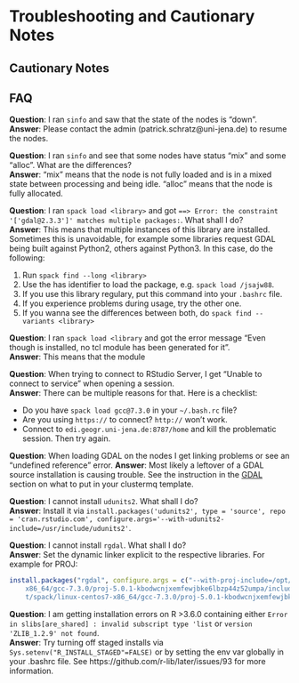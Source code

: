 # Troubleshooting and Cautionary Notes

## Cautionary Notes

## FAQ

**Question**: I ran `sinfo` and saw that the state of the nodes is "down".  
**Answer**: Please contact the admin (patrick.schratz@uni-jena.de) to resume the nodes.

**Question**: I ran `sinfo` and see that some nodes have status "mix" and some "alloc". What are the differences?  
**Answer**: "mix" means that the node is not fully loaded and is in a mixed state between processing and being idle. "alloc" means that the node is fully allocated.

**Question**: I ran `spack load <library>` and got `==> Error: the constraint '['gdal@2.3.3']' matches multiple packages:`. What shall I do?  
**Answer**: This means that multiple instances of this library are installed. Sometimes this is unavoidable, for example some libraries request GDAL being built against Python2, others against Python3. In this case, do the following:

1. Run `spack find --long <library>`
2. Use the has identifier to load the package, e.g. `spack load /jsajw88`.
3. If you use this library regulary, put this command into your `.bashrc` file.
4. If you experience problems during usage, try the other one.
5. If you wanna see the differences between both, do `spack find --variants <library>`

**Question**: I ran `spack load <library` and got the error message "Even though <library> is installed, no tcl module has been generated for it".  
**Answer**: This means that the module 

**Question**: When trying to connect to RStudio Server, I get "Unable to connect to service" when opening a session.  
**Answer**: There can be multiple reasons for that. Here is a checklist:

- Do you have `spack load gcc@7.3.0` in your `~/.bash.rc` file?
- Are you using `https://` to connect? `http://` won't work.
- Connect to `edi.geogr.uni-jena.de:8787/home` and kill the problematic session. Then try again.

**Question**: When loading GDAL on the nodes I get linking problems or see an "undefined reference" error.
**Answer**: Most likely a leftover of a GDAL source installation is causing trouble. See the instruction in the [GDAL](#gdal) section on what to put in your clustermq template.

**Question**: I cannot install `udunits2`. What shall I do?  
**Answer**: Install it via `install.packages('udunits2', type = 'source', repo = 'cran.rstudio.com', configure.args='--with-udunits2-include=/usr/include/udunits2'`.

**Question**: I cannot install `rgdal`. What shall I do?  
**Answer**: Set the dynamic linker explicit to the respective libraries. For example for PROJ: 

```r
install.packages("rgdal", configure.args = c("--with-proj-include=/opt/spack/opt/spack/linux-centos7-
    x86_64/gcc-7.3.0/proj-5.0.1-kbodwcnjxemfewjbke6lbzp44z52umpa/include", "--with-proj-lib=/opt/spack/op
    t/spack/linux-centos7-x86_64/gcc-7.3.0/proj-5.0.1-kbodwcnjxemfewjbke6lbzp44z52umpa/lib"))
```

**Question**: I am getting installation errors on R >3.6.0 containing either `Error in slibs[are_shared] : invalid subscript type 'list` or `version 'ZLIB_1.2.9' not found`.  
**Answer**: Try turning off staged installs via `Sys.setenv("R_INSTALL_STAGED"=FALSE)` or by setting the env var globally in your .bashrc file. See https://github.com/r-lib/later/issues/93 for more information.
